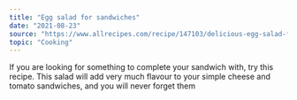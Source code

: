 ---
title: "Egg salad for sandwiches"
date: "2021-08-23"
source: "https://www.allrecipes.com/recipe/147103/delicious-egg-salad-for-sandwiches/"
topic: "Cooking"
---
If you are looking for something to complete your sandwich with, 
try this recipe. This salad will add very much flavour to your
simple cheese and tomato sandwiches, and you will never forget them

